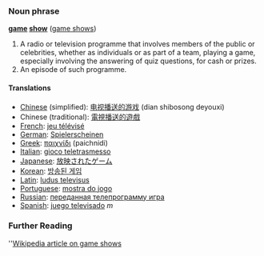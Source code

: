 ===Noun phrase===
'''[[game]] [[show]]''' ([[game shows]])

#A radio or television programme that involves members of the public or celebrities, whether as individuals or as part of a team, playing a game, especially involving the answering of quiz questions, for cash or prizes.
#An episode of such programme.

====Translations====
*[[Chinese]] (simplified): [[电视播送的游戏]] (dian shibosong deyouxi)
*Chinese (traditional): [[電視播送的遊戲]]
*[[French]]: [[jeu télévisé]]
*[[German]]: [[Spielerscheinen]]
*[[Greek]]: [[παιχνίδι]] (paichnidi)
*[[Italian]]: [[gioco teletrasmesso]]
*[[Japanese]]: [[放映されたゲーム]]
*[[Korean]]: [[방송된 게임]]
*[[Latin]]: [[ludus televisus]]
*[[Portuguese]]: [[mostra do jogo]]
*[[Russian]]: [[переданная телепрограмму игра]]
*[[Spanish]]: [[juego televisado]] ''m''

===Further Reading===
''[[w:Game show|Wikipedia article on game shows]]